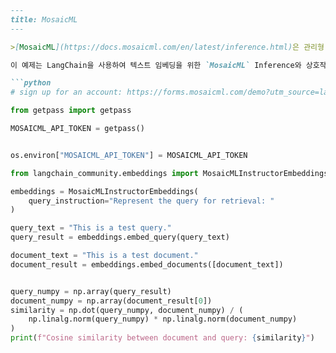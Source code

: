 ```markdown
---
title: MosaicML
---

>[MosaicML](https://docs.mosaicml.com/en/latest/inference.html)은 관리형 추론 서비스를 제공합니다. 다양한 오픈소스 모델을 사용하거나 자체 모델을 배포할 수 있습니다.

이 예제는 LangChain을 사용하여 텍스트 임베딩을 위한 `MosaicML` Inference와 상호작용하는 방법을 다룹니다.

```python
# sign up for an account: https://forms.mosaicml.com/demo?utm_source=langchain

from getpass import getpass

MOSAICML_API_TOKEN = getpass()
```

```python

os.environ["MOSAICML_API_TOKEN"] = MOSAICML_API_TOKEN
```

```python
from langchain_community.embeddings import MosaicMLInstructorEmbeddings
```

```python
embeddings = MosaicMLInstructorEmbeddings(
    query_instruction="Represent the query for retrieval: "
)
```

```python
query_text = "This is a test query."
query_result = embeddings.embed_query(query_text)
```

```python
document_text = "This is a test document."
document_result = embeddings.embed_documents([document_text])
```

```python

query_numpy = np.array(query_result)
document_numpy = np.array(document_result[0])
similarity = np.dot(query_numpy, document_numpy) / (
    np.linalg.norm(query_numpy) * np.linalg.norm(document_numpy)
)
print(f"Cosine similarity between document and query: {similarity}")
```
```